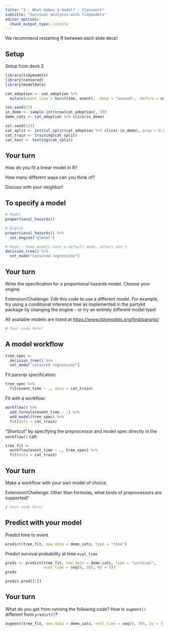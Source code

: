 ```yaml
---
title: "3 - What makes a model? - Classwork"
subtitle: "Survival analysis with tidymodels"
editor_options: 
  chunk_output_type: console
---
```


We recommend restarting R between each slide deck!

## Setup

Setup from deck 2

```r
library(tidymodels)
library(censored)
library(modeldata)

cat_adoption <- cat_adoption %>% 
  mutate(event_time = Surv(time, event), .keep = "unused", .before = everything())

set.seed(27)
in_demo <- sample.int(nrow(cat_adoption), 50)
demo_cats <- cat_adoption %>% slice(in_demo)

set.seed(123)
cat_split <- initial_split(cat_adoption %>% slice(-in_demo), prop = 0.8)
cat_train <- training(cat_split)
cat_test <- testing(cat_split)
```

## Your turn

How do you fit a linear model in R?

How many different ways can you think of?

Discuss with your neighbor!

## To specify a model

```r
# Model
proportional_hazards()

# Engine
proportional_hazards() %>%
  set_engine("glmnet")

# Mode - Some models have a default mode, others don't
decision_tree() %>% 
  set_mode("censored regression")
```

## Your turn

Write the specification for a proportional hazards model. Choose your engine.

Extension/Challenge: Edit this code to use a different model. For example, try using a conditional inference tree as implemented in the partykit package by changing the engine - or try an entirely different model type!

All available models are listed at <https://www.tidymodels.org/find/parsnip/>

```r
# Your code here!

```

## A model workflow

```r
tree_spec <-
  decision_tree() %>% 
  set_mode("censored regression")
```

Fit parsnip specification:

```r
tree_spec %>% 
  fit(event_time ~ ., data = cat_train) 
```

Fit with a workflow:

```r
workflow() %>%
  add_formula(event_time ~ .) %>%
  add_model(tree_spec) %>%
  fit(data = cat_train) 
```

"Shortcut" by specifying the preprocessor and model spec directly in the `workflow()` call:

```r
tree_fit <-
  workflow(event_time ~ ., tree_spec) %>% 
  fit(data = cat_train) 
```

## Your turn

Make a workflow with your own model of choice.

Extension/Challenge: Other than formulas, what kinds of preprocessors are supported?

```r
# Your code here!

```

## Predict with your model

Predict time to event

```r
predict(tree_fit, new_data = demo_cats, type = "time")
```

Predict survival probability at time `eval_time`

```r
preds <- predict(tree_fit, new_data = demo_cats, type = "survival", 
                 eval_time = seq(0, 365, by = 5))
preds

preds$.pred[[1]]
```


## Your turn

What do you get from running the following code? How is `augment()` different from `predict()`?

```r
augment(tree_fit, new_data = demo_cats, eval_time = seq(0, 365, by = 5))
```
